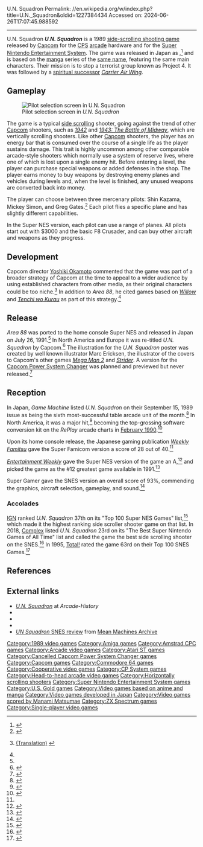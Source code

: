 U.N. Squadron
Permalink: //en.wikipedia.org/w/index.php?title=U.N._Squadron&oldid=1227384434
Accessed on: 2024-06-26T17:07:45.988592



------
U.N. Squadron
{{More citations needed|date=April 2009}}
{{Infobox video game
| title = U.N. Squadron
| image = UN Squadron game flyer.png
| caption = Sales flyer for the arcade version
| developer = [[Capcom]]
| publisher = Capcom<br>[[U.S. Gold]] (computers){{vgrelease|EU|[[Nintendo]] (SNES)}}
| director = [[Yoshiki Okamoto]]
| composer = [[Manami Matsumae]]
| released = August [[1989 in video gaming|1989]]<br>'''SNES'''{{vgrelease
|JP|July 26, 1991<ref name=":0" />
|NA|September 1991<ref name="nadate"/>
|EU|December 1992<ref name="eujpdate"/>
}}
| genre = [[Shoot 'em up#Scrolling shooters|Scrolling shooter]]
| modes = [[Single-player video game|Single-player]], [[Multiplayer video game|multiplayer]]
| platforms = [[Arcade game|Arcade]], [[Amiga]], [[Amstrad CPC]], [[Atari ST]], [[Commodore 64]], [[Super Nintendo Entertainment System|Super NES]], [[ZX Spectrum]]
|arcade system = [[CP System]]
}}
'''''U.N. Squadron'''''  is a 1989 [[Shoot 'em up#Scrolling shooters|side-scrolling shooting game]] released by [[Capcom]] for the [[CP System|CPS]] [[arcade game|arcade]] hardware and for the [[Super Nintendo Entertainment System]]. The game was released in Japan as {{Nihongo|'''''Area 88'''''|エリア88|Eria Hachi-Jū-Hachi|lead=yes}},<ref name=":0">{{Cite web|url=https://www.famitsu.com/cominy/?m=pc&a=page_h_title&title_id=8265|title=エリア88 [スーパーファミコン] / ファミ通.com|website=www.famitsu.com|access-date=2018-07-26|archive-url=https://web.archive.org/web/20180630112711/https://www.famitsu.com/cominy/?m=pc&a=page_h_title&title_id=8265|archive-date=2018-06-30|url-status=live}}</ref> and is based on the [[manga]] series of the [[Area 88|same name]], featuring the same main characters. Their mission is to stop a terrorist group known as Project 4. It was followed by a [[spiritual successor]] ''[[Carrier Air Wing (video game)|Carrier Air Wing]]''.

==Gameplay==
[[Image:UN Squadron (character selection).png|thumb|left|Pilot selection screen in ''U.N. Squadron'']]

The game is a typical [[side scrolling]] shooter, going against the trend of other [[Capcom]] shooters, such as ''[[1942 (video game)|1942]]'' and ''[[1943: The Battle of Midway]]'', which are vertically scrolling shooters. Like other [[Capcom]] shooters, the player has an energy bar that is consumed over the course of a single life as the player sustains damage. This trait is highly uncommon among other comparable arcade-style shooters which normally use a system of reserve lives, where one of which is lost upon a single enemy hit. Before entering a level, the player can purchase special weapons or added defenses in the shop. The player earns money to buy weapons by destroying enemy planes and vehicles during levels and, when the level is finished, any unused weapons are converted back into money.

The player can choose between three mercenary pilots: Shin Kazama, Mickey Simon, and Greg Gates.<ref>{{Cite book |last=Shintani |first=Kaoru |author-link=Kaoru Shintani |url=https://archive.org/details/area-88-manual-scan-jp-sfc-snes/ |title=U.N. Squadron Area 88 (エリア88) - Game Manual scan |publisher=DAIPRO / Shogakukan (小学館) / CAPCOM |year=1991 |pages=12,13,14 |language=Japanese |format=PDF |access-date=2024-03-10 |via=The Internet Archive}}</ref> Each pilot flies a specific plane and has slightly different capabilities.

In the Super NES version, each pilot can use a range of planes. All pilots start out with $3000 and the basic F8 Crusader, and can buy other aircraft and weapons as they progress.

== Development ==
Capcom director [[Yoshiki Okamoto]] commented that the game was part of a broader strategy of Capcom at the time to appeal to a wider audience by using established characters from other media, as their original characters could be too niche.<ref name=":3">{{Cite journal|title=Developer Interview Capcom Developer: Yoshiaki Okamoto, Noritaka Funamizu|journal=[[Gamest]]|publisher=[[Shinseisha]] Ltd.|issue=38|pages=10–29}} [http://shmuplations.com/cps1/ (Translation)] {{Webarchive|url=https://web.archive.org/web/20170531193652/http://shmuplations.com/cps1/|date=2017-05-31}}</ref> In addition to ''Area 88'', he cited games based on ''[[Willow (NES)|Willow]]'' and ''[[Dynasty Wars|Tenchi wo Kurau]]'' as part of this strategy.<ref name=":3" />

== Release ==
''Area 88'' was ported to the home console Super NES and released in Japan on July 26, 1991.<ref name=":0" /> In North America and Europe it was re-titled ''U.N. Squadron'' by Capcom.<ref>{{Cite web |last=Parish |first=Jeremy |date=2014-02-05 |title=Daily Classic: U.N. Squadron's SNES Identity Change |url=https://www.vg247.com/daily-classic-un-squadrons-snes-identity-change |access-date=2024-03-10 |website=VG247}}</ref> The illustration for the ''U.N. Squadron'' poster was created by well known illustrator Marc Ericksen, the illustrator of the covers to Capcom's other games ''[[Mega Man 2]]'' and ''[[Strider (1989 NES video game)|Strider]]''. A version for the [[Capcom Power System Changer]] was planned and previewed but never released.<ref>{{cite magazine|url=https://archive.org/stream/club-capcom-spring-1994_202202#page/n89/mode/2up|title=カプコン アーケードオリジナルボード CPSシリーズ+CPSチェンジャー 限定販売決定!!|magazine=Club Capcom|volume=2|publisher=[[Capcom]]|date=Spring 1994|pages=90–91|lang=ja}}</ref>

==Reception==
{{Video game reviews
| GR = 87% (SNES)<ref>{{cite web|url=https://www.gamerankings.com/snes/588815-un-squadron/index.html|title=U.N. Squadron SNES Gamerankings review score|archive-url=https://web.archive.org/web/20190505203358/https://www.gamerankings.com/snes/588815-un-squadron/index.html|archive-date=2019-05-05}}</ref>
}}

In Japan, ''Game Machine'' listed ''U.N. Squadron'' on their September 15, 1989 issue as being the sixth most-successful table arcade unit of the month.<ref>{{cite magazine|title=Game Machine's Best Hit Games 25 - テーブル型TVゲーム機 (Table Videos)|magazine=Game Machine|issue=364|publisher=Amusement Press|date=15 September 1989|page=21|lang=ja}}</ref> In North America, it was a major hit,<ref>{{cite magazine |title=Cover Story: "This Is the Good Time" – Capcom's CPS system brings success to the firm... and offers direction for a troubled video market |magazine=RePlay |date=April 1990 |volume=15 |issue=7 |pages=183–5 |url=https://archive.org/details/re-play-volume-14-issue-no.-7-april-1990-600dpi/RePlay%20-%20Volume%2014%2C%20Issue%20No.%207%20-%20April%201990/page/183}}</ref> becoming the top-grossing software conversion kit on the ''RePlay'' arcade charts in [[1990 in video games|February 1990]].<ref>{{cite magazine |title=RePlay: The Players' Choice |magazine=RePlay |date=February 1990 |volume=15 |issue=5 |page=4 |url=https://archive.org/details/re-play-volume-14-issue-no.-5-february-1990-600dpi/RePlay%20-%20Volume%2014%2C%20Issue%20No.%205%20-%20February%201990/page/n3}}</ref>

Upon its home console release, the Japanese gaming publication ''[[Famitsu|Weekly Famitsu]]'' gave the Super Famicom version a score of 28 out of 40.<ref name=":0" />

''[[Entertainment Weekly]]'' gave the Super NES version of the game an A,<ref>{{Cite news|url=https://ew.com/article/1991/09/27/latest-video-games/|title=The latest video games|work=EW.com|access-date=2018-11-03|language=en|archive-url=https://web.archive.org/web/20160605192824/http://www.ew.com/article/1991/09/27/latest-video-games|archive-date=2016-06-05|url-status=live}}</ref> and picked the game as the #12 greatest game available in 1991.<ref>{{Cite news|url=https://ew.com/article/1991/11/22/video-games-guide/|title=Video Games Guide|work=EW.com|access-date=2018-11-03|language=en|archive-url=https://web.archive.org/web/20170219184932/http://ew.com/article/1991/11/22/video-games-guide/|archive-date=2017-02-19|url-status=live}}</ref>

Super Gamer gave the SNES version an overall score of 93%, commending the graphics, aircraft selection, gameplay, and sound.<ref>{{Cite journal|date=May 1994|title=U.N. Squadron Review|url=https://archive.org/details/super-gamer-02/page/124/mode/2up|journal=Super Gamer|location=[[United Kingdom]]|publisher=[[Paragon Publishing]]|issue=2|pages=124|access-date=March 29, 2021}}</ref>

===Accolades===
[[IGN]] ranked ''U.N. Squadron'' 37th on its "Top 100 Super NES Games" list,<ref>{{Cite web |title=UN Squadron - #37 Top 100 SNES Games - IGN |url=http://www.ign.com/lists/top-100-snes-games/37 |url-status=live |archive-url=https://web.archive.org/web/20170901160256/http://www.ign.com/lists/top-100-snes-games/37 |archive-date=2017-09-01 |access-date=2017-09-01}}</ref> which made it the highest ranking side scroller shooter game on that list. In 2018, [[Complex Networks|Complex]] listed ''U.N. Squadron'' 23rd on its "The Best Super Nintendo Games of All Time" list and called the game the best side scrolling shooter on the SNES.<ref>{{Cite web |last=Knight |first=Rich |date=April 30, 2018 |title=The Best Super Nintendo Games of All Time |url=https://www.complex.com/pop-culture/the-100-best-super-nintendo-games/ |access-date=2022-02-11 |website=Complex |language=en}}</ref> In 1995, [[Total!]] rated the game 63rd on their Top 100 SNES Games.<ref>{{Cite journal |date=July 1995 |title=Top 100 SNES Games |url=https://archive.org/details/total-43/page/n45/mode/2up |journal=Total! |issue=43 |pages=46 |access-date=February 28, 2022}}</ref>

==References==
{{reflist|30em|
refs=
<ref name="nadate">{{cite web |title=Super NES Games |url=https://www.nintendo.com/consumer/downloads/snes_games.pdf |publisher=[[Nintendo]] |access-date=2012-07-25 |url-status=dead |archive-url=https://web.archive.org/web/20160303195606/http://www.nintendo.com/consumer/downloads/snes_games.pdf |archive-date=2016-03-03 }}</ref>

<ref name="eujpdate">{{cite web |title=U.N. Squadron Release Data |url=http://www.gamefaqs.com/snes/588815-un-squadron/data |publisher=[[GameFAQs]] |access-date=2013-06-15 |archive-url=https://web.archive.org/web/20130809121658/http://www.gamefaqs.com/snes/588815-un-squadron/data |archive-date=2013-08-09 |url-status=live }}</ref>
}}

==External links==
* [http://www.arcade-history.com/index.php?page=detail&id=3012 ''U.N. Squadron''] at ''Arcade-History''
* {{KLOV game|6910|name=Area 88}}
* {{KLOV game|10247}}
* {{moby game|id=/un-squadron}}
* [http://www.meanmachinesmag.co.uk/review/184/un-squadron.php ''UN Squadron'' SNES review] {{Webarchive|url=https://web.archive.org/web/20140421082033/http://www.meanmachinesmag.co.uk/review/184/un-squadron.php |date=2014-04-21}} from [[Mean Machines|Mean Machines Archive]]

{{Area 88}}

[[Category:1989 video games]]
[[Category:Amiga games]]
[[Category:Amstrad CPC games]]
[[Category:Arcade video games]]
[[Category:Atari ST games]]
[[Category:Cancelled Capcom Power System Changer games]]
[[Category:Capcom games]]
[[Category:Commodore 64 games]]
[[Category:Cooperative video games]]
[[Category:CP System games]]
[[Category:Head-to-head arcade video games]]
[[Category:Horizontally scrolling shooters]]
[[Category:Super Nintendo Entertainment System games]]
[[Category:U.S. Gold games]]
[[Category:Video games based on anime and manga]]
[[Category:Video games developed in Japan]]
[[Category:Video games scored by Manami Matsumae]]
[[Category:ZX Spectrum games]]
[[Category:Single-player video games]]